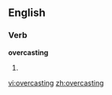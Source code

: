 
==English==

===Verb===
'''overcasting'''

# {{present participle of|[[overcast]]}}

[[vi:overcasting]]
[[zh:overcasting]]